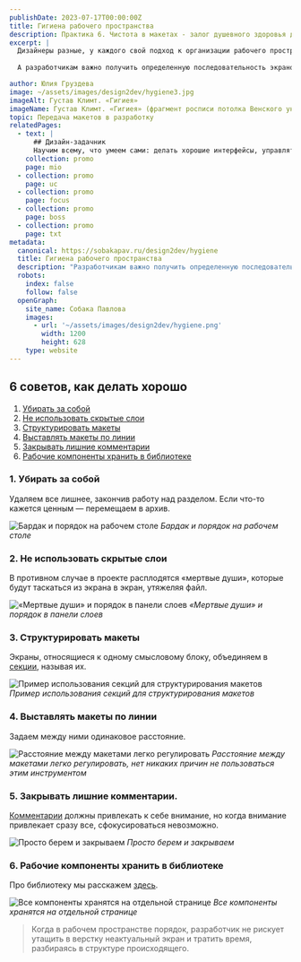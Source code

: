 ```yaml
---
publishDate: 2023-07-17T00:00:00Z
title: Гигиена рабочего пространства
description: Практика 6. Чистота в макетах - залог душевного здоровья дизайнера и разработчика.
excerpt: |
  Дизайнеры разные, у каждого свой подход к организации рабочего пространства и процесса работы. Что для одного структура, для другого — полнейший хаос.
  
  А разработчикам важно получить определенную последовательность экранов с необходимым набором пояснений и не тратить время, разбираясь, как там все устроено.

author: Юлия Груздева
image: ~/assets/images/design2dev/hygiene3.jpg
imageAlt: Густав Климт. «Гигиея»
imageName: Густав Климт. «Гигиея» (фрагмент росписи потолка Венского университета «Медицина»)
topic: Передача макетов в разработку
relatedPages:
  - text: |
      ## Дизайн-задачник
      Научим всему, что умеем сами: делать хорошие интерфейсы, управлять проектами и писать хорошие тексты.
    collection: promo
    page: mio
  - collection: promo
    page: uc
  - collection: promo
    page: focus
  - collection: promo
    page: boss
  - collection: promo
    page: txt
metadata:
  canonical: https://sobakapav.ru/design2dev/hygiene
  title: Гигиена рабочего пространства
  description: "Разработчикам важно получить определенную последовательность экранов с необходимым набором пояснений"
  robots:
    index: false
    follow: false
  openGraph:
    site_name: Собака Павлова
    images:
      - url: '~/assets/images/design2dev/hygiene.png'
        width: 1200
        height: 628
    type: website
---
```



## 6 советов, как делать хорошо

1. [Убирать за собой](#anchor1)
2. [Не использовать скрытые слои](#anchor2)
3. [Структурировать макеты](#anchor3)
4. [Выставлять макеты по линии](#anchor4)
5. [Закрывать лишние комментарии](#anchor5)
6. [Рабочие компоненты хранить в библиотеке](#anchor6)

### <a name="anchor1"></a> 1. Убирать за собой

Удаляем все лишнее, закончив работу над разделом. Если что-то кажется ценным — перемещаем в архив.

![Бардак и порядок на рабочем столе](~/assets/images/design2dev/dd6-1.png)
_Бардак и порядок на рабочем столе_

### <a name="anchor2"></a> 2. Не использовать скрытые слои

В противном случае в проекте расплодятся «мертвые души», которые будут таскаться из экрана в экран, утяжеляя файл.

![«Мертвые души» и порядок в панели слоев](~/assets/images/design2dev/dd6-2.png)
_«Мертвые души» и порядок в панели слоев_

### <a name="anchor3"></a> 3. Структурировать макеты

Экраны, относящиеся к одному смысловому блоку, объединяем в [секции](https://help.figma.com/hc/en-us/articles/9771500257687-Organize-your-canvas-with-sections), называя их.

![Пример использования секций для структурирования макетов](~/assets/images/design2dev/dd6-3.png)
_Пример использования секций для структурирования макетов_

### <a name="anchor4"></a> 4. Выставлять макеты по линии

Задаем между ними одинаковое расстояние.

![Расстояние между макетами легко регулировать](~/assets/images/design2dev/dd6-4.jpg)
_Расстояние между макетами легко регулировать, нет никаких причин не пользоваться этим инструментом_

### <a name="anchor5"></a> 5. Закрывать лишние комментарии.

[Комментарии](https://help.figma.com/hc/en-us/sections/4403928709911-Comments) должны привлекать к себе внимание, но когда внимание привлекает сразу все, сфокусироваться невозможно.

![Просто берем и закрываем](~/assets/images/design2dev/dd6-5.jpg)
_Просто берем и закрываем_

### <a name="anchor6"></a> 6. Рабочие компоненты хранить в библиотеке

Про библиотеку мы расскажем [здесь](/design2dev/library).

![Все компоненты хранятся на отдельной странице](~/assets/images/design2dev/dd6-6.jpg)
_Все компоненты хранятся на отдельной странице_

>Когда в рабочем пространстве порядок, разработчик не рискует утащить в верстку неактуальный экран и тратить время, разбираясь в структуре происходящего.
